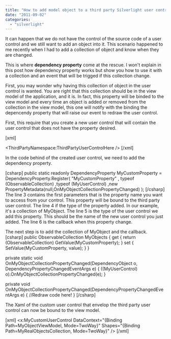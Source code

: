 ```yaml
---
title: "How to add model object to a third party Silverlight user control?"
date: "2011-09-02"
categories: 
  - "silverlight"
---
```


It can happen that we do not have the control of the source code of a user control and we still want to add an object into it. This scenario happened to me recently when I had to add a collection of object and know when they are changed.

This is where **dependency property** come at the rescue. I won't explain in this post how dependency property works but show you how to use it with a collection and an event that will be trigged if this collection change.

First, you may wonder why having this collection of object in the user control is wanted. You are right that this collection should be in the view model of the application, and it is. In fact, this property will be binded to the view model and every time an object is added or removed from the collection in the view model, this one will notify with the binding the depencendy property that will raise our event to redraw the user control.

First, this require that you create a new user control that will contain the user control that does not have the property desired.

\[xml\] <UserControl x:Class="MyNameSpace.MyUserControl" xmlns="http://schemas.microsoft.com/winfx/2006/xaml/presentation" xmlns:x="http://schemas.microsoft.com/winfx/2006/xaml" xmlns:d="http://schemas.microsoft.com/expression/blend/2008" xmlns:mc="http://schemas.openxmlformats.org/markup-compatibility/2006" xmlns:ThirdPartyNamespace="clr-namespace:ThirdPartyNamespace;assembly=ThirdPartyUserControlHere" d:DesignHeight="300" d:DesignWidth="400">

<ThirdPartyNamespace:ThirdPartyUserControlHere /> </UserControl> \[/xml\]

In the code behind of the created user control, we need to add the dependency property.

\[csharp\] public static readonly DependencyProperty MyCustomProperty = DependencyProperty.Register( "MyCustomProperty" , typeof (ObservableCollection<MyObject>) ,typeof (MyUserControl) ,new PropertyMetadata(null,OnMyObjectCollectionPropertyChanged) ); \[/csharp\] The line 3 contains the first parameters that is the property name you want to access from your control. This property will be bound to the third party user control. The line 4 if the type of the property added. In our example, it's a collection of MyObject. The line 5 is the type of the user control we add this property. This should be the name of the new user control you just added. The line 6 is the callback when this property change.

The next step is to add the collection of MyObject and the callback. \[csharp\] public ObservableCollection<MyObject > MyObjects { get { return (ObservableCollection<MyObject>) GetValue(MyCustomProperty); } set { SetValue(MyCustomProperty, value); } }

private static void OnMyObjectCollectionPropertyChanged(DependencyObject o, DependencyPropertyChangedEventArgs e) { ((MyUserControl) o).OnMyObjectCollectionPropertyChanged(e); }

private void OnMyObjectCollectionPropertyChanged(DependencyPropertyChangedEventArgs e) { //Redraw code here! } \[/csharp\]

The Xaml of the custom user control that envelop the third party user control can now be bound to the view model.

\[xml\] <x:MyCustomUserControl DataContext="{Binding Path=MyObjectViewModel, Mode=TwoWay}" Shapes="{Binding Path=MyRealObjectsCollection, Mode=TwoWay}" /> \[/xml\]

